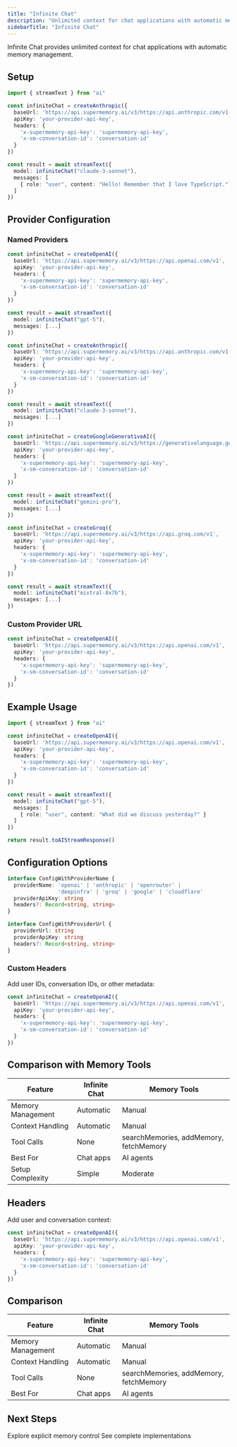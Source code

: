 ```yaml
---
title: "Infinite Chat"
description: "Unlimited context for chat applications with automatic memory management"
sidebarTitle: "Infinite Chat"
---
```


Infinite Chat provides unlimited context for chat applications with automatic memory management.

## Setup

```typescript
import { streamText } from "ai"

const infiniteChat = createAnthropic({
  baseUrl: 'https://api.supermemory.ai/v3/https://api.anthropic.com/v1',
  apiKey: 'your-provider-api-key',
  headers: {
    'x-supermemory-api-key': 'supermemory-api-key',
    'x-sm-conversation-id': 'conversation-id'
  }
})

const result = await streamText({
  model: infiniteChat("claude-3-sonnet"),
  messages: [
    { role: "user", content: "Hello! Remember that I love TypeScript." }
  ]
})
```

## Provider Configuration

### Named Providers

<CodeGroup>

```typescript OpenAI
const infiniteChat = createOpenAI({
  baseUrl: 'https://api.supermemory.ai/v3/https://api.openai.com/v1',
  apiKey: 'your-provider-api-key',
  headers: {
    'x-supermemory-api-key': 'supermemory-api-key',
    'x-sm-conversation-id': 'conversation-id'
  }
})

const result = await streamText({
  model: infiniteChat("gpt-5"),
  messages: [...]
})
```

```typescript Anthropic
const infiniteChat = createAnthropic({
  baseUrl: 'https://api.supermemory.ai/v3/https://api.anthropic.com/v1',
  apiKey: 'your-provider-api-key',
  headers: {
    'x-supermemory-api-key': 'supermemory-api-key',
    'x-sm-conversation-id': 'conversation-id'
  }
})

const result = await streamText({
  model: infiniteChat("claude-3-sonnet"),
  messages: [...]
})
```

```typescript Google
const infiniteChat = createGoogleGenerativeAI({
  baseUrl: 'https://api.supermemory.ai/v3/https://generativelanguage.googleapis.com/v1beta',
  apiKey: 'your-provider-api-key',
  headers: {
    'x-supermemory-api-key': 'supermemory-api-key',
    'x-sm-conversation-id': 'conversation-id'
  }
})

const result = await streamText({
  model: infiniteChat("gemini-pro"),
  messages: [...]
})
```

```typescript Groq
const infiniteChat = createGroq({
  baseUrl: 'https://api.supermemory.ai/v3/https://api.groq.com/v1',
  apiKey: 'your-provider-api-key',
  headers: {
    'x-supermemory-api-key': 'supermemory-api-key',
    'x-sm-conversation-id': 'conversation-id'
  }
})

const result = await streamText({
  model: infiniteChat("mixtral-8x7b"),
  messages: [...]
})
```

</CodeGroup>

### Custom Provider URL

```typescript
const infiniteChat = createOpenAI({
  baseUrl: 'https://api.supermemory.ai/v3/https://api.openai.com/v1',
  apiKey: 'your-provider-api-key',
  headers: {
    'x-supermemory-api-key': 'supermemory-api-key',
    'x-sm-conversation-id': 'conversation-id'
  }
})
```

## Example Usage

```typescript
import { streamText } from "ai"

const infiniteChat = createOpenAI({
  baseUrl: 'https://api.supermemory.ai/v3/https://api.openai.com/v1',
  apiKey: 'your-provider-api-key',
  headers: {
    'x-supermemory-api-key': 'supermemory-api-key',
    'x-sm-conversation-id': 'conversation-id'
  }
})

const result = await streamText({
  model: infiniteChat("gpt-5"),
  messages: [
    { role: "user", content: "What did we discuss yesterday?" }
  ]
})

return result.toAIStreamResponse()
```

## Configuration Options

```typescript
interface ConfigWithProviderName {
  providerName: 'openai' | 'anthropic' | 'openrouter' |
                'deepinfra' | 'groq' | 'google' | 'cloudflare'
  providerApiKey: string
  headers?: Record<string, string>
}

interface ConfigWithProviderUrl {
  providerUrl: string
  providerApiKey: string
  headers?: Record<string, string>
}
```

### Custom Headers

Add user IDs, conversation IDs, or other metadata:

```typescript
const infiniteChat = createOpenAI({
  baseUrl: 'https://api.supermemory.ai/v3/https://api.openai.com/v1',
  apiKey: 'your-provider-api-key',
  headers: {
    'x-supermemory-api-key': 'supermemory-api-key',
    'x-sm-conversation-id': 'conversation-id'
  }
})
```

## Comparison with Memory Tools

| Feature | Infinite Chat | Memory Tools |
|---------|--------------|--------------|
| Memory Management | Automatic | Manual |
| Context Handling | Automatic | Manual |
| Tool Calls | None | searchMemories, addMemory, fetchMemory |
| Best For | Chat apps | AI agents |
| Setup Complexity | Simple | Moderate |

## Headers

Add user and conversation context:

```typescript
const infiniteChat = createOpenAI({
  baseUrl: 'https://api.supermemory.ai/v3/https://api.openai.com/v1',
  apiKey: 'your-provider-api-key',
  headers: {
    'x-supermemory-api-key': 'supermemory-api-key',
    'x-sm-conversation-id': 'conversation-id'
  }
})
```

## Comparison

| Feature | Infinite Chat | Memory Tools |
|---------|--------------|-------------|
| Memory Management | Automatic | Manual |
| Context Handling | Automatic | Manual |
| Tool Calls | None | searchMemories, addMemory, fetchMemory |
| Best For | Chat apps | AI agents |

## Next Steps

<CardGroup cols={2}>
  <Card title="Memory Tools" icon="wrench" href="/ai-sdk/memory-tools">
    Explore explicit memory control
  </Card>

  <Card title="Examples" icon="code" href="/cookbook/ai-sdk-integration">
    See complete implementations
  </Card>
</CardGroup>
